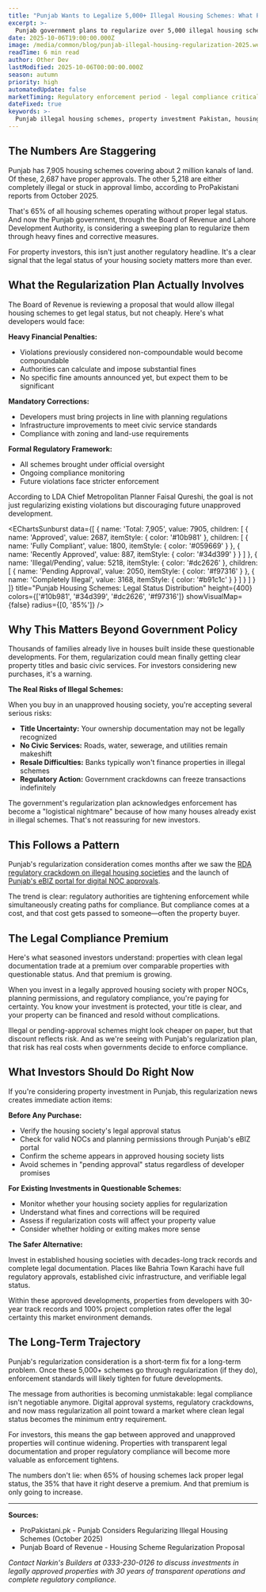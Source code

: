 ```yaml
---
title: "Punjab Wants to Legalize 5,000+ Illegal Housing Schemes: What Property Investors Need to Know"
excerpt: >-
  Punjab government plans to regularize over 5,000 illegal housing schemes with heavy fines. Here's why legal compliance isn't optional anymore and what this means for your property investment.
date: 2025-10-06T19:00:00.000Z
image: /media/common/blog/punjab-illegal-housing-regularization-2025.webp
readTime: 6 min read
author: Other Dev
lastModified: 2025-10-06T00:00:00.000Z
season: autumn
priority: high
automatedUpdate: false
marketTiming: Regulatory enforcement period - legal compliance critical
dateFixed: true
keywords: >-
  Punjab illegal housing schemes, property investment Pakistan, housing society approval, illegal developments Punjab, secure property investment Bahria Town
---
```


## The Numbers Are Staggering

Punjab has 7,905 housing schemes covering about 2 million kanals of land. Of these, 2,687 have proper approvals. The other 5,218 are either completely illegal or stuck in approval limbo, according to ProPakistani reports from October 2025.

That's 65% of all housing schemes operating without proper legal status. And now the Punjab government, through the Board of Revenue and Lahore Development Authority, is considering a sweeping plan to regularize them through heavy fines and corrective measures.

For property investors, this isn't just another regulatory headline. It's a clear signal that the legal status of your housing society matters more than ever.

## What the Regularization Plan Actually Involves

The Board of Revenue is reviewing a proposal that would allow illegal housing schemes to get legal status, but not cheaply. Here's what developers would face:

**Heavy Financial Penalties:**
* Violations previously considered non-compoundable would become compoundable
* Authorities can calculate and impose substantial fines
* No specific fine amounts announced yet, but expect them to be significant

**Mandatory Corrections:**
* Developers must bring projects in line with planning regulations
* Infrastructure improvements to meet civic service standards
* Compliance with zoning and land-use requirements

**Formal Regulatory Framework:**
* All schemes brought under official oversight
* Ongoing compliance monitoring
* Future violations face stricter enforcement

According to LDA Chief Metropolitan Planner Faisal Qureshi, the goal is not just regularizing existing violations but discouraging future unapproved development.

<EChartsSunburst
  data={[
    {
      name: 'Total: 7,905',
      value: 7905,
      children: [
        {
          name: 'Approved',
          value: 2687,
          itemStyle: { color: '#10b981' },
          children: [
            { name: 'Fully Compliant', value: 1800, itemStyle: { color: '#059669' } },
            { name: 'Recently Approved', value: 887, itemStyle: { color: '#34d399' } }
          ]
        },
        {
          name: 'Illegal/Pending',
          value: 5218,
          itemStyle: { color: '#dc2626' },
          children: [
            { name: 'Pending Approval', value: 2050, itemStyle: { color: '#f97316' } },
            { name: 'Completely Illegal', value: 3168, itemStyle: { color: '#b91c1c' } }
          ]
        }
      ]
    }
  ]}
  title="Punjab Housing Schemes: Legal Status Distribution"
  height={400}
  colors={['#10b981', '#34d399', '#dc2626', '#f97316']}
  showVisualMap={false}
  radius={[0, '85%']}
/>

## Why This Matters Beyond Government Policy

Thousands of families already live in houses built inside these questionable developments. For them, regularization could mean finally getting clear property titles and basic civic services. For investors considering new purchases, it's a warning.

**The Real Risks of Illegal Schemes:**

When you buy in an unapproved housing society, you're accepting several serious risks:

* **Title Uncertainty:** Your ownership documentation may not be legally recognized
* **No Civic Services:** Roads, water, sewerage, and utilities remain makeshift
* **Resale Difficulties:** Banks typically won't finance properties in illegal schemes
* **Regulatory Action:** Government crackdowns can freeze transactions indefinitely

The government's regularization plan acknowledges enforcement has become a "logistical nightmare" because of how many houses already exist in illegal schemes. That's not reassuring for new investors.

## This Follows a Pattern

Punjab's regularization consideration comes months after we saw the [RDA regulatory crackdown on illegal housing societies](/blog/2025/09/rda-regulatory-crackdown-illegal-housing-societies-september-2025) and the launch of [Punjab's eBIZ portal for digital NOC approvals](/blog/2025/10/punjab-ebiz-portal-digital-noc-approvals-property-investment-october-2025).

The trend is clear: regulatory authorities are tightening enforcement while simultaneously creating paths for compliance. But compliance comes at a cost, and that cost gets passed to someone—often the property buyer.

## The Legal Compliance Premium

Here's what seasoned investors understand: properties with clean legal documentation trade at a premium over comparable properties with questionable status. And that premium is growing.

When you invest in a legally approved housing society with proper NOCs, planning permissions, and regulatory compliance, you're paying for certainty. You know your investment is protected, your title is clear, and your property can be financed and resold without complications.

Illegal or pending-approval schemes might look cheaper on paper, but that discount reflects risk. And as we're seeing with Punjab's regularization plan, that risk has real costs when governments decide to enforce compliance.

<EChartsStatistic
  title="Housing Schemes Awaiting Legal Status in Punjab"
  value="5,218"
  suffix=" schemes"
  description="Covering thousands of properties and families across Punjab province"
  trend="up"
  trendValue="65%"
  trendDescription="of all housing schemes lack proper legal approval"
/>

## What Investors Should Do Right Now

If you're considering property investment in Punjab, this regularization news creates immediate action items:

**Before Any Purchase:**
* Verify the housing society's legal approval status
* Check for valid NOCs and planning permissions through Punjab's eBIZ portal
* Confirm the scheme appears in approved housing society lists
* Avoid schemes in "pending approval" status regardless of developer promises

**For Existing Investments in Questionable Schemes:**
* Monitor whether your housing society applies for regularization
* Understand what fines and corrections will be required
* Assess if regularization costs will affect your property value
* Consider whether holding or exiting makes more sense

**The Safer Alternative:**

Invest in established housing societies with decades-long track records and complete legal documentation. Places like Bahria Town Karachi have full regulatory approvals, established civic infrastructure, and verifiable legal status.

Within these approved developments, properties from developers with 30-year track records and 100% project completion rates offer the legal certainty this market environment demands.

## The Long-Term Trajectory

Punjab's regularization consideration is a short-term fix for a long-term problem. Once these 5,000+ schemes go through regularization (if they do), enforcement standards will likely tighten for future developments.

The message from authorities is becoming unmistakable: legal compliance isn't negotiable anymore. Digital approval systems, regulatory crackdowns, and now mass regularization all point toward a market where clean legal status becomes the minimum entry requirement.

For investors, this means the gap between approved and unapproved properties will continue widening. Properties with transparent legal documentation and proper regulatory compliance will become more valuable as enforcement tightens.

The numbers don't lie: when 65% of housing schemes lack proper legal status, the 35% that have it right deserve a premium. And that premium is only going to increase.

---

**Sources:**
* ProPakistani.pk - Punjab Considers Regularizing Illegal Housing Schemes (October 2025)
* Punjab Board of Revenue - Housing Scheme Regularization Proposal

*Contact Narkin's Builders at 0333-230-0126 to discuss investments in legally approved properties with 30 years of transparent operations and complete regulatory compliance.*

